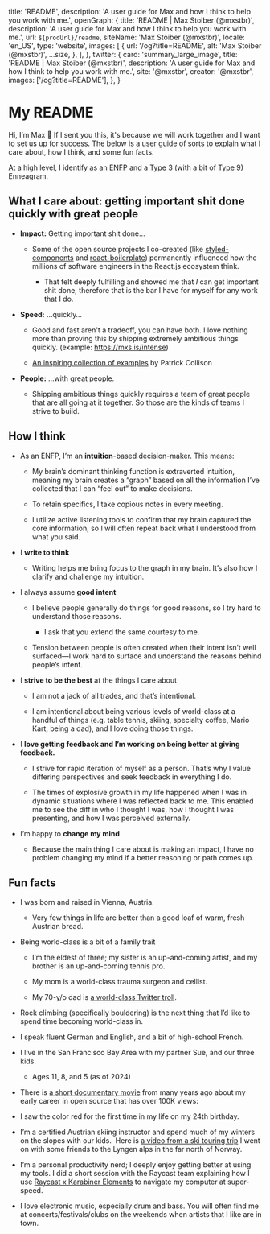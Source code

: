 
  title: 'README',
  description:
    'A user guide for Max and how I think to help you work with me.',
  openGraph: {
    title: 'README | Max Stoiber (@mxstbr)',
    description:
      'A user guide for Max and how I think to help you work with me.',
    url: `${prodUrl}/readme`,
    siteName: 'Max Stoiber (@mxstbr)',
    locale: 'en_US',
    type: 'website',
    images: [
      {
        url: '/og?title=README',
        alt: 'Max Stoiber (@mxstbr)',
        ...size,
      },
    ],
  },
  twitter: {
    card: 'summary_large_image',
    title: 'README | Max Stoiber (@mxstbr)',
    description:
      'A user guide for Max and how I think to help you work with me.',
    site: '@mxstbr',
    creator: '@mxstbr',
    images: ['/og?title=README'],
  },
}

<Prose>

# My README

Hi, I’m Max 👋 If I sent you this, it's because we will work together and I want to set us up for success. The below is a user guide of sorts to explain what I care about, how I think, and some fun facts.

At a high level, I identify as an [ENFP](https://www.16personalities.com/enfp-personality) and a [Type 3](https://www.enneagraminstitute.com/type-3/) (with a bit of [Type 9](https://www.enneagraminstitute.com/type-9/)) Enneagram.

## What I care about: getting important shit done quickly with great people

- **Impact:** Getting important shit done…

  - Some of the open source projects I co-created (like [styled-components](https://github.com/styled-components/styled-components) and [react-boilerplate](https://github.com/react-boilerplate/react-boilerplate)) permanently influenced how the millions of software engineers in the React.js ecosystem think.

    - That felt deeply fulfilling and showed me that _I_ can get important shit done, therefore that is the bar I have for myself for any work that I do.

- **Speed:** …quickly…

  - Good and fast aren't a tradeoff, you can have both. I love nothing more than proving this by shipping extremely ambitious things quickly. (example: https://mxs.is/intense)

  - [An inspiring collection of examples](https://patrickcollison.com/fast) by Patrick Collison

- **People:** …with great people.

  - Shipping ambitious things quickly requires a team of great people that are all going at it together. So those are the kinds of teams I strive to build.

## How I think

- As an ENFP, I’m an **intuition**-based decision-maker. This means:

  - My brain’s dominant thinking function is extraverted intuition, meaning my brain creates a “graph” based on all the information I’ve collected that I can “feel out” to make decisions.

  - To retain specifics, I take copious notes in every meeting.

  - I utilize active listening tools to confirm that my brain captured the core information, so I will often repeat back what I understood from what you said.

- I **write to think**

  - Writing helps me bring focus to the graph in my brain. It’s also how I clarify and challenge my intuition.

- I always assume **good intent**

  - I believe people generally do things for good reasons, so I try hard to understand those reasons.

    - I ask that you extend the same courtesy to me.

  - Tension between people is often created when their intent isn’t well surfaced—I work hard to surface and understand the reasons behind people’s intent.

- I **strive to be the best** at the things I care about

  - I am not a jack of all trades, and that’s intentional.

  - I am intentional about being various levels of world-class at a handful of things (e.g. table tennis, skiing, specialty coffee, Mario Kart, being a dad), and I love doing those things.

- I **love getting feedback and I’m working on being better at giving feedback.**

  - I strive for rapid iteration of myself as a person. That’s why I value differing perspectives and seek feedback in everything I do.

  - The times of explosive growth in my life happened when I was in dynamic situations where I was reflected back to me. This enabled me to see the diff in who I thought I was, how I thought I was presenting, and how I was perceived externally.

- I’m happy to **change my mind**

  - Because the main thing I care about is making an impact, I have no problem changing my mind if a better reasoning or path comes up.

## Fun facts

- I was born and raised in Vienna, Austria.

  - Very few things in life are better than a good loaf of warm, fresh Austrian bread.

- Being world-class is a bit of a family trait

  - I’m the eldest of three; my sister is an up-and-coming artist, and my brother is an up-and-coming tennis pro.

  - My mom is a world-class trauma surgeon and cellist.

  - My 70-y/o dad is [a world-class Twitter troll](https://x.com/stoiber_manfred/status/1675202927051546624/photo/1).

- Rock climbing (specifically bouldering) is the next thing that I’d like to spend time becoming world-class in.

- I speak fluent German and English, and a bit of high-school French.

- I live in the San Francisco Bay Area with my partner Sue, and our three kids.

  - Ages 11, 8, and 5 (as of 2024)

- There is [a short documentary movie](https://www.youtube.com/watch?v=ifq3xhik8tE) from many years ago about my early career in open source that has over 100K views: 

- I saw the color red for the first time in my life on my 24th birthday.

- I’m a certified Austrian skiing instructor and spend much of my winters on the slopes with our kids.  Here is [a video from a ski touring trip](https://www.youtube.com/watch?v=19kDOIwzTfE) I went on with some friends to the Lyngen alps in the far north of Norway.

- I’m a personal productivity nerd; I deeply enjoy getting better at using my tools. I did a short session with the Raycast team explaining how I use [Raycast x Karabiner Elements](https://www.youtube.com/watch?v=m5MDv9qwhU8) to navigate my computer at super-speed.

- I love electronic music, especially drum and bass. You will often find me at concerts/festivals/clubs on the weekends when artists that I like are in town.

</Prose>
